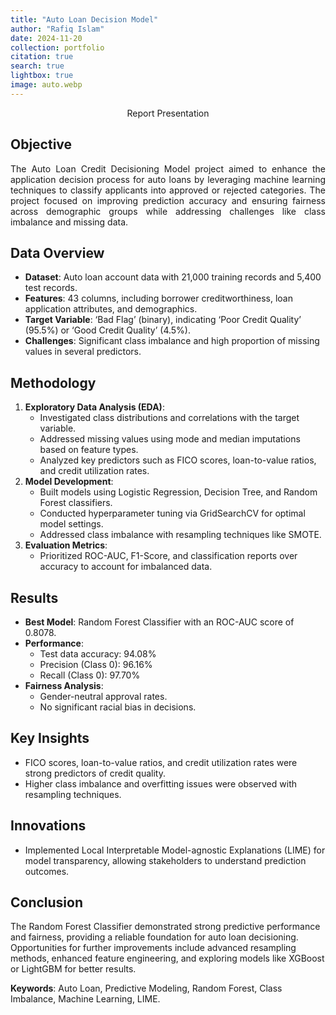 ```yaml
---
title: "Auto Loan Decision Model"
author: "Rafiq Islam"
date: 2024-11-20
collection: portfolio
citation: true
search: true
lightbox: true
image: auto.webp
---  
```


<p style="text-align:center">
  [Report](report.pdf){target="_blank" style="text-decoration:none"} [Presentation](presentation.pdf){target="_blank" style="text-decoration:none"}
</p>


## Objective  
<p style="text-align: justify">
The Auto Loan Credit Decisioning Model project aimed to enhance the application decision process for auto loans by leveraging machine learning techniques to classify applicants into approved or rejected categories. The project focused on improving prediction accuracy and ensuring fairness across demographic groups while addressing challenges like class imbalance and missing data.</p>

## Data Overview  
- **Dataset**: Auto loan account data with 21,000 training records and 5,400 test records.
- **Features**: 43 columns, including borrower creditworthiness, loan application attributes, and demographics.
- **Target Variable**: ‘Bad Flag’ (binary), indicating ‘Poor Credit Quality’ (95.5%) or ‘Good Credit Quality’ (4.5%).
- **Challenges**: Significant class imbalance and high proportion of missing values in several predictors.

## Methodology  
1. **Exploratory Data Analysis (EDA)**:
   - Investigated class distributions and correlations with the target variable.
   - Addressed missing values using mode and median imputations based on feature types.
   - Analyzed key predictors such as FICO scores, loan-to-value ratios, and credit utilization rates.

2. **Model Development**:
   - Built models using Logistic Regression, Decision Tree, and Random Forest classifiers.
   - Conducted hyperparameter tuning via GridSearchCV for optimal model settings.
   - Addressed class imbalance with resampling techniques like SMOTE.

3. **Evaluation Metrics**:
   - Prioritized ROC-AUC, F1-Score, and classification reports over accuracy to account for imbalanced data.

## Results  
- **Best Model**: Random Forest Classifier with an ROC-AUC score of 0.8078.
- **Performance**:
  - Test data accuracy: 94.08%
  - Precision (Class 0): 96.16%
  - Recall (Class 0): 97.70%
- **Fairness Analysis**:
  - Gender-neutral approval rates.
  - No significant racial bias in decisions.

## Key Insights  
- FICO scores, loan-to-value ratios, and credit utilization rates were strong predictors of credit quality.
- Higher class imbalance and overfitting issues were observed with resampling techniques.

## Innovations  
- Implemented Local Interpretable Model-agnostic Explanations (LIME) for model transparency, allowing stakeholders to understand prediction outcomes.

## Conclusion 
The Random Forest Classifier demonstrated strong predictive performance and fairness, providing a reliable foundation for auto loan decisioning. Opportunities for further improvements include advanced resampling methods, enhanced feature engineering, and exploring models like XGBoost or LightGBM for better results.

**Keywords**: Auto Loan, Predictive Modeling, Random Forest, Class Imbalance, Machine Learning, LIME.

